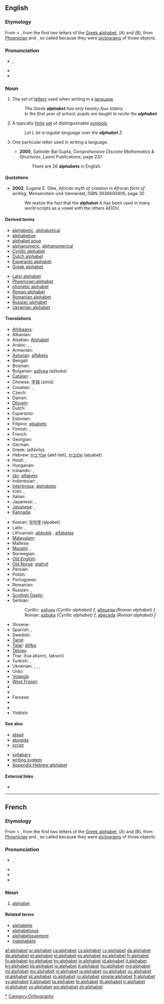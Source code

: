 {{also|Alphabet}}
==English==

===Etymology===
From {{etyl|LL.}} {{term|alphabetum|alphabētum|lang=la}} < {{etyl|grc}} {{term|sc=polytonic|ἀλφάβητος|tr=alphabētos|lang=grc}}, from the first two letters of the [[Greek alphabet]], {{term|alpha}} (Α) and {{term|beta}} (Β), from [[Phoenician]] {{term|aleph}} {{term|sc=Phnx|𐤀||ox|lang=phn}} and {{term|beth}} {{term|sc=Phnx|𐤁||house|lang=phn}}, so called because they were [[pictogram]]s of those objects.

===Pronunciation===
* {{IPA|/ˈæl.fəˌbɛt/}}, {{SAMPA|/"{lf@%bEt/}}
* {{audio|en-us-alphabet.ogg|Audio (US)}}
* {{hyphenation|al|pha|bet}}

===Noun===
{{en-noun}}

# The set of [[letter]]s used when writing in a [[language]].
#: ''The Greek '''alphabet''' has only twenty-four letters.''
#: ''In the first year of school, pupils are taught to recite the '''alphabet'''.''
# {{computer science}} A typically [[finite]] [[set]] of distinguishable [[symbol]]s.
#: ''Let <math>L</math> be a regular language over the '''alphabet''' <math>\Sigma</math>''.
# {{India}} One particular letter used in writing a language.
#* '''2005''', Satinder Bal Gupta, ''Comprehensive Discrete Mathematics & Structures'', Laxmi Publications, page 237:
#*: There are 26 '''alphabets''' in English.

====Quotations====
* '''2002''', Eugene E. Dike, ''African myth of creation in African form of writing'', Monsenstein und Vannerdat, ISBN 3936600406, page 30
*: We realize the fact that the '''alphabet''' A has been used in many world scripts as a vowel with the others AEIOU.

====Derived terms====
{{rel-top|}}
* [[alphabetic]], [[alphabetical]]
* [[alphabetize]]
* [[alphabet soup]]
* [[alphanumeric]], [[alphanumerical]]
* [[Cyrillic alphabet]]
* [[Dutch alphabet]]
* [[Esperanto alphabet]]
* [[Greek alphabet]]
{{rel-mid}}
* [[Latin alphabet]]
* [[Phoenician alphabet]]
* [[phonetic alphabet]]
* [[Roman alphabet]]
* [[Romanian alphabet]]
* [[Russian alphabet]]
* [[Ukrainian alphabet]]
{{rel-bottom}}

====Translations====
{{trans-top|an ordered set of letters used in a language}}
* [[Afrikaans]]: {{t+|af|alfabet|xs=Afrikaans}}
* Albanian: {{t+|sq|alfabet|xs=Albanian}}
* Alsatian: [[Alphabet]]
* Arabic: {{Arab|[[حروف الهجاء|حُرُوفُ الهِجَاء]]}} {{IPAchar|(ħurúːf al-hijáː’)}}, {{Arab|[[ابجد|أبْجَد]]}} {{IPAchar|(’ábʤad)}}, {{Arab|[[الألفباء|الألِفْبَاء]]}} {{IPAchar|(al-’alifbáː’)}}
* Armenian: {{t+|hy|այբուբեն|tr=aybuben}}
* [[Asturian]]: [[alfabetu]] {{m}}
* Bengali: {{t|bn|বর্ণমালা|tr=barṇamālā|sc=Beng|xs=Bengali}}
* Bosnian: {{t+|bs|abeceda|f}}
* Bulgarian: [[азбука]] (ázbuka)
* [[Catalan]]: {{t|ca|alfabet|m}}, {{t|ca|abecedari|m}}
* Chinese: [[字母]] (zìmǔ)
* Croatian: {{t+|hr|abeceda|f|alt=abecéda}}, {{t-|hr|alfabet|m|alt=alfàbēt}}
* Czech: {{t+|cs|abeceda|f}}
* Danish: {{t-|da|alfabet}}
* [[Dhivehi]]: {{t|dv|އަލިފުބާ|sc=Thaa|xs=Dhivehi}}
* Dutch: {{t+|nl|alfabet}}
* Esperanto: {{t+|eo|alfabeto|xs=Esperanto}}
* Estonian: {{t+|et|tähestik}}
* Filipino: [[alpabeto]]
* Finnish: {{t+|fi|aakkoset|p}}, {{t+|fi|aakkosto}}
* French: {{t+|fr|alphabet|m}}
* Georgian: {{t-|ka|ანბანი|tr=anbani|sc=Geor|xs=Georgian}}
* German: {{t+|de|Alphabet|n}}
* Greek: {{t+|el|αλφάβητο|n}} (alfávito)
* Hebrew: [[אלף־בית]] (alef-bét), [[אלפבית]] (alpabet)
* Hindi: {{t+|hi|वर्णमाला|f|xs=Hindi}}, {{t-|hi|मूलाक्षर|xs=Hindi}}
* Hungarian: {{t+|hu|ábécé}}
* Icelandic: {{t+|is|stafróf|n}}, {{t-|is|rittáknakerfi|n}}
* [[Ido]]: [[alfabeto]]
* Indonesian: {{t+|id|abjad|xs=Indonesian}}, {{t+|id|alfabet|xs=Indonesian}}
* [[Interlingua]]: [[alphabeto]]
* Irish: {{t|ga|aibítir|f}}, {{t|ga|aibidil|f}}
* Italian: {{t+|it|alfabeto|m}}
* Japanese: {{t+|ja|アルファベット|tr=arufabetto}}, {{t+|ja|文字|tr=moji}}
* [[Javanese]]: {{t-|jv|aksara|xs=Javanese}}, {{t|jv|alfabèt|xs=Javanese}}
* [[Kannada]]: {{t|kn|ಅಕ್ಷರಮಾಲೆ|sc=Knda|xs=Kannada}}
{{trans-mid}}
* Korean: [[알파벳]] (alpabet)
* Latin: {{t+|la|alphabetum|n}}, {{t+|la|abecedarium|n|alt=abecedārium}}
* Lithuanian: [[abėcėlė]] {{f}}, [[alfabetas]] {{m}}
* [[Malayalam]]: {{t|ml|അക്ഷരമാല|sc=Mlym|xs=Malayalam}}
* Maltese: {{t-|mt|alfabet|xs=Maltese}}
* [[Marathi]]: {{t-|mr|मुळाक्षरे|sc=Deva|xs=Marathi}}, {{t-|mr|वर्णमाला|sc=Deva|xs=Marathi}}
* Norwegian: {{t+|no|alfabet|n}}
* [[Old English]]: {{t-|ang|stæfrof|xs=Old English}}
* [[Old Norse]]: [[stafrof]]
* Persian: {{t+|fa|الفبا|tr=alefbâ|xs=Persian}}
* Polish: {{t+|pl|alfabet|m}}
* Portuguese: {{t+|pt|alfabeto|m}}
* Romanian: {{t+|ro|alfabet|n}}
* Russian: {{t+|ru|алфавит|m|tr=alfavít}}, {{t+|ru|азбука|f|tr=ázbuka}}
* [[Scottish Gaelic]]: {{t|gd|aibidil|f}}
* Serbian:
*: Cyrillic: [[азбука]] ''(Cyrillic alphabet) f'', [[абецеда]] ''(Roman alphabet) f''
*: Roman: [[azbuka]] ''(Cyrillic alphabet) f'', [[abeceda]] ''(Roman alphabet) f''
* Slovene: {{t+|sl|abeceda|f}}
* Spanish: {{t+|es|alfabeto|m}}, {{t+|es|abecedario|m}}
* Swedish: {{t+|sv|alfabet|n}}
* [[Tamil]]: {{t-|ta|அகரவரிசை|xs=Tamil}}
* [[Tatar]]: [[älifba]]
* [[Telugu]]: {{t|te|అక్షరమాల|tr=aksharamaala}}
* Thai: {{Thai|[[ตัวอักษร]]}} (tua akson), {{Thai|[[อักษร]]}} (akson)
* Turkish: {{t|tr|alfabe}}, {{t+|tr|abece}}
* Ukrainian: {{t+|uk|абетка|f|tr=abétka|xs=Ukrainian}}, {{t+|uk|алфавіт|m|tr=alfávít|xs=Ukrainian}}, {{t+|uk|азбука|f|tr=azbúka|xs=Ukrainian}}, {{t-|uk|альфабет|m|tr=al’fabét|xs=Ukrainian}}
* Urdu: {{t|ur|حروف تہجی|xs=Urdu}}
* [[Volapük]]: {{t+|vo|lafab|xs=Volapük}}
* [[West Frisian]]: {{t+|fy|alfabet|n|xs=West Frisian}}
* {{trreq|dum}}
* {{trreq|enm}}
* Faroese: {{t|fo|stavrað|n}}
* {{trreq|ne}}
* {{trreq|sa}}
* Yiddish: {{t|yi|אלפאבעט|tr=Ibet|sc=Hebr}}
{{trans-bottom}}

====See also====
{{top2}}
* [[abjad]]
* [[abugida]]
* [[script]]
{{mid2}}
* [[syllabary]]
* [[writing system]]
* [[Appendix:Hebrew alphabet]]
{{bottom}}

====External links====
* {{pedia}}

[[Category:Alphabets|*]]
[[Category:Orthography]]

----

==French==

===Etymology===
From {{etyl|LL.|fr}} {{term|alphabetum|alphabētum|lang=la}} < {{etyl|grc|fr}} {{term|sc=polytonic|ἀλφάβητος|tr=alphabētos|lang=grc}}, from the first two letters of the [[Greek alphabet]], {{term|alpha}} (Α) and {{term|beta}} (Β), from [[Phoenician]] {{term|aleph}} {{term|sc=Phnx|𐤀||ox|lang=phn}} and {{term|beth}} {{term|sc=Phnx|𐤁||house|lang=phn}}, so called because they were [[pictogram]]s of those objects.

===Pronunciation===
* {{IPA|/al.fa.bɛ/|lang=fr}}, {{X-SAMPA|/al.fa.bE/}}
* {{audio|Fr-alphabet.ogg|Audio}}
* {{rhymes|ɛ|lang=fr}}
* {{homophones|alphabets|lang=fr}}

===Noun===
{{fr-noun|m}}

# [[#English|alphabet]] {{gloss-stub|French}}

====Related terms====
* [[alphabète]]
* [[alphabétique]]
* [[alphabétiquement]]
* [[inalphabète]]

[[af:alphabet]]
[[ar:alphabet]]
[[ca:alphabet]]
[[cs:alphabet]]
[[cy:alphabet]]
[[da:alphabet]]
[[de:alphabet]]
[[et:alphabet]]
[[el:alphabet]]
[[es:alphabet]]
[[eo:alphabet]]
[[fr:alphabet]]
[[fy:alphabet]]
[[ko:alphabet]]
[[hy:alphabet]]
[[io:alphabet]]
[[id:alphabet]]
[[it:alphabet]]
[[kn:alphabet]]
[[kk:alphabet]]
[[lo:alphabet]]
[[lt:alphabet]]
[[hu:alphabet]]
[[mg:alphabet]]
[[ml:alphabet]]
[[my:alphabet]]
[[nl:alphabet]]
[[ja:alphabet]]
[[no:alphabet]]
[[oc:alphabet]]
[[pl:alphabet]]
[[pt:alphabet]]
[[ro:alphabet]]
[[ru:alphabet]]
[[simple:alphabet]]
[[fi:alphabet]]
[[sv:alphabet]]
[[tl:alphabet]]
[[ta:alphabet]]
[[te:alphabet]]
[[th:alphabet]]
[[tr:alphabet]]
[[vi:alphabet]]
[[vo:alphabet]]
[[wo:alphabet]]
[[zh:alphabet]]